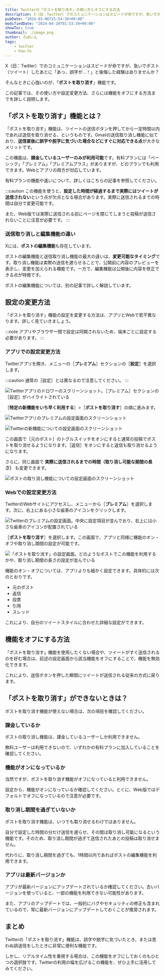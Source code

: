 ```yaml
---
title: Twitterの「ポストを取り消す」の使い方とオフにする方法
description: X（旧：Twitter）でのコミュニケーションはスピードが命ですが、急いでポスト（ツイート）したあとに「あっ、誤字が…！」と後悔した経験はありませんか？そんなときに心強いのが、**「ポストを取り消す」**機能です。この記事では、その使い方や設定変更方法、さらには機能をオフにする方法までを詳しく説明します。
pubDate: "2024-03-06T15:54:30+09:00"
modifiedDate: "2024-04-20T01:53:39+09:00"
showToc: true
thumbnail: ./image.png
author: ろぼいん
tags:
    - twitter
    - how-to
---
```



X（旧：Twitter）でのコミュニケーションはスピードが命ですが、急いでポスト（ツイート）したあとに「あっ、誤字が…！」と後悔した経験はありませんか？

そんなときに心強いのが、「**ポストを取り消す**」機能です。

この記事では、その使い方や設定変更方法、さらには機能をオフにする方法までを詳しく説明します。

<!-- toc -->

## 「ポストを取り消す」機能とは？

「ポストを取り消す」機能は、ツイートの送信ボタンを押してから一定時間以内であれば送信を取り消せる、というものです。Gmailの送信取り消し機能に似ており、**送信直後に誤字や脱字に気づいた場合などにすぐに対応できる点**が大きなメリットです。

この機能は、**課金しているユーザーのみが利用可能**です。有料プランには「ベーシック」「プレミアム」「プレミアムプラス」がありますが、どのプランでも利用できます。Webとアプリの両方が対応しています。

有料プランの機能や違いについて、詳しくはこちらの記事を参照してください。

<ArticleCard link="/article/2023/10/28/differences-between-3-twitter-plans/" />

:::caution
この機能を使うと、**設定した時間が経過するまで実際にはツイートが送信されない**という点が欠点となる場合があります。実際に送信されるまでの時間は自分で変更可能です。

また、Web版では実際に送信される前にページを閉じてしまうと投稿が送信されないことに注意が必要です。
:::

### 送信取り消しと編集機能の違い

Xには、**ポストの編集機能**も存在しています。

ポストの編集機能と送信取り消し機能の最大の違いは、**変更可能なタイミング**です。取り消し機能は実際の送信を遅らせることで、公開前に内容のプレビューを表示し、変更を加えられる機能です。一方で、編集機能は公開後に内容を修正できる点が特徴です。

ポストの編集機能については、別の記事で詳しく解説しています。

<ArticleCard link="/article/2024/04/20/how-to-edit-tweet/" />

## 設定の変更方法

「ポストを取り消す」機能の設定を変更する方法は、アプリとWebで若干異なります。詳しく見ていきましょう。

:::note
アプリやブラウザー間で設定は同期されないため、端末ごとに設定する必要があります。
:::

### アプリでの設定変更方法

Twitterアプリを開き、メニューの［**プレミアム**］セクションの［**設定**］を選択します。

:::caution
通常の［設定］とは異なるので注意してください。
:::

![Twitterアプリのドロワーのスクリーンショット。［プレミアム］セクションの［設定］がハイライトされている](./image-2.png)

［**特定の新機能をいち早く利用する**］>［**ポストを取り消す**］の順に進みます。

![Twitterアプリのプレミアムの設定画面のスクリーンショット](./image-3.png)

![Twitterの新機能についての設定画面のスクリーンショット](./image-4.png)

この画面で［元のポスト］のトグルスイッチをオンにすると通常の投稿でポストを取り消せるようになります。［返信］をオンにすると返信も取り消せるようになります。

さらに、同じ画面で **実際に送信されるまでの時間（取り消し可能な期間の長さ）** も変更できます。

![ポストの取り消し機能についての設定画面のスクリーンショット](./image-5.png)

### Webでの設定変更方法

TwitterのWebサイトにアクセスし、メニューから［**プレミアム**］を選択します。次に、右上にある小さな歯車のアイコンをクリックします。

![Twitterのプレミアムの設定画面。中央に設定項目が並んでおり、右上には小さな歯車のアイコンが配置されている](./image.png)

［**ポストを取り消す**］を選択します。この画面で、アプリと同様に機能のオン・オフや取り消し期間の設定が可能です。

![「ポストを取り消す」の設定画面。どのようなポストでこの機能を利用するかや、取り消し期間の長さの設定が並んでいる](./image-1.png)

機能のオン・オフについては、アプリよりも細かく設定できます。具体的には次のとおりです。

- 元のポスト
- 返信
- 投票
- 引用
- スレッド

これにより、自分のツイートスタイルに合わせた詳細な設定ができます。

## 機能をオフにする方法

「ポストを取り消す」機能を使用したくない場合や、ツイートがすぐ送信されるのを好む場合は、前述の設定画面から該当機能をオフにすることで、機能を無効化できます。

これにより、送信ボタンを押した瞬間にツイートが送信される従来の方式に戻ります。

## 「ポストを取り消す」ができないときは？

ポストを取り消す機能が使えない場合は、次の項目を確認してください。

### 課金しているか

ポストの取り消し機能は、課金しているユーザーしか利用できません。

無料ユーザーは利用できないので、いずれかの有料プランに加入していることを確認してください。

### 機能がオンになっているか

当然ですが、ポストを取り消す機能がオフになっていると利用できません。

設定から、機能がオンになっているか確認してください。とくに、Web版ではデフォルトでオフになっているので注意が必要です。

### 取り消し期間を過ぎていないか

ポストを取り消す機能は、いつでも取り消せるわけではありません。

自分で設定した時間の分だけ送信を遅らせ、その間は取り消し可能になるという機能です。そのため、取り消し期間が過ぎて送信されたあとの投稿は取り消せません。

代わりに、取り消し期間を過ぎても、1時間以内であればポストの編集機能を利用できます。

### アプリは最新バージョンか

アプリが最新バージョンにアップデートされているか確認してください。古いバージョンを使っていると、一部の機能を利用できない可能性があります。

また、アプリのアップデートでは、一般的にバグやセキュリティの修正も含まれているので、常に最新バージョンにアップデートしておくことが推奨されます。

## まとめ

Twitterの「ポストを取り消す」機能は、誤字や脱字に気づいたとき、または思わぬ誤送信をしたときに非常に便利な機能です。

しかし、リアルタイム性を重視する場合は、この機能をオフにしておくのもひとつの選択肢です。Twitterの利用の幅を広げるこの機能を、ぜひ上手に活用してみてください。
